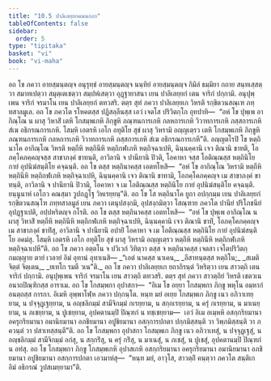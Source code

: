 ```yaml
---
title: "10.5 ปาลิเลยฺยกคมนกถา"
tableOfContents: false
sidebar:
  order: 5
type: "tipitaka"
basket: "vi"
book: "vi-maha"
---
```



<DynamicBreadcrumb />

<Division number="467" book="vi-maha">

<Paragraph number="1997" book="vi-maha">
อถ โข ภควา อายสฺมนฺตญฺจ อนุรุทฺธํ อายสฺมนฺตญฺจ นนฺทิยํ อายสฺมนฺตญฺจ กิมิลํ ธมฺมิยา กถาย สนฺทเสฺสตฺวา สมาทเปตฺวา สมุตฺเตเชตฺวา สมฺปหํเสตฺวา อุฏฺฐายาสนา เยน ปาลิเลยฺยกํ เตน จาริกํ ปกฺกามิ. อนุปุพฺเพน จาริกํ จรมาโน เยน ปาลิเลยฺยกํ ตทวสริ. ตตฺร สุทํ ภควา ปาลิเลยฺยเก วิหรติ รกฺขิตวนสณฺเฑ ภทฺทสาลมูเล. อถ โข ภควโต รโหคตสฺส ปฏิสลฺลีนสฺส เอวํ เจตโส ปริวิตกฺโก อุทปาทิ—  “อหํ โข ปุพฺเพ อากิณฺโณ น ผาสุ วิหาสิํ เตหิ โกสมฺพเกหิ ภิกฺขูหิ ภณฺฑนการเกหิ กลหการเกหิ วิวาทการเกหิ ภสฺสการเกหิ สํเฆ อธิกรณการเกหิ. โสมฺหิ เอตรหิ เอโก อทุติโย สุขํ ผาสุ วิหรามิ อญฺญเตฺรว เตหิ โกสมฺพเกหิ ภิกฺขูหิ ภณฺฑนการเกหิ กลหการเกหิ วิวาทการเกหิ ภสฺสการเกหิ สํเฆ อธิกรณการเกหี”ติ.
</Paragraph>

<Paragraph number="1998" book="vi-maha">
อญฺญตโรปิ โข หตฺถินาโค อากิณฺโณ วิหรติ หตฺถีหิ หตฺถินีหิ หตฺถิกฬเภหิ หตฺถิจฺฉาเปหิ, ฉินฺนคฺคานิ เจว ติณานิ ขาทติ, โอภคฺโคภคฺคญฺจสฺส สาขาภงฺคํ ขาทนฺติ, อาวิลานิ จ ปานียานิ ปิวติ, โอคาหา จสฺส โอติณฺณสฺส หตฺถินิโย กายํ อุปนิฆํสนฺติโย คจฺฉนฺติ. อถ โข ตสฺส หตฺถินาคสฺส เอตทโหสิ—  “อหํ โข อากิณฺโณ วิหรามิ หตฺถีหิ หตฺถินีหิ หตฺถิกฬเภหิ หตฺถิจฺฉาเปหิ, ฉินฺนคฺคานิ เจว ติณานิ ขาทามิ, โอภคฺโคภคฺคญฺจ เม สาขาภงฺคํ ขาทนฺติ, อาวิลานิ จ ปานียานิ ปิวามิ, โอคาหา จ เม โอติณฺณสฺส หตฺถินิโย กายํ อุปนิฆํสนฺติโย คจฺฉนฺติ. ยนฺนูนาหํ เอโกว คณสฺมา วูปกฏฺโฐ วิหเรยฺยนฺ”ติ. อถ โข โส หตฺถินาโค ยูถา อปกฺกมฺม เยน ปาลิเลยฺยกํ รกฺขิตวนสณฺโฑ ภทฺทสาลมูลํ เยน ภควา เตนุปสงฺกมิ, อุปสงฺกมิตฺวา โสณฺฑาย ภควโต ปานียํ ปริโภชนียํ อุปฏฺฐาเปติ, อปฺปหริตญฺจ กโรติ.
</Paragraph>

<Paragraph number="1999" book="vi-maha">
อถ โข ตสฺส หตฺถินาคสฺส เอตทโหสิ—  “อหํ โข ปุพฺเพ อากิณฺโณ น ผาสุ วิหาสิํ หตฺถีหิ หตฺถินีหิ หตฺถิกฬเภหิ หตฺถิจฺฉาเปหิ, ฉินฺนคฺคานิ เจว ติณานิ ขาทิํ, โอภคฺโคภคฺคญฺจ เม สาขาภงฺคํ ขาทิํสุ, อาวิลานิ จ ปานียานิ อปายิํ โอคาหา จ เม โอติณฺณสฺส หตฺถินิโย กายํ อุปนิฆํสนฺติโย อคมํสุ. โสมฺหิ เอตรหิ เอโก อทุติโย สุขํ ผาสุ วิหรามิ อญฺญเตฺรว หตฺถีหิ หตฺถินีหิ หตฺถิกฬเภหิ หตฺถิจฺฉาเปหี”ติ.
</Paragraph>

<Paragraph number="2000" book="vi-maha">
อถ โข ภควา อตฺตโน จ ปวิเวกํ วิทิตฺวา ตสฺส จ หตฺถินาคสฺส เจตสา เจโตปริวิตกฺกมญฺญาย ตายํ เวลายํ อิมํ อุทานํ อุทาเนสิ—
</Paragraph>

<Paragraph number="2001" type="verses" book="vi-maha">
_“เอตํ นาคสฺส นาเคน,_  
_อีสาทนฺตสฺส หตฺถิโน;_  
_สเมติ จิตฺตํ จิตฺเตน,_  
_ยเทโก รมตี วเน”ติ._  

</Paragraph>

<Paragraph number="2002" book="vi-maha">
อถ โข ภควา ปาลิเลยฺยเก ยถาภิรนฺตํ วิหริตฺวา เยน สาวตฺถิ เตน จาริกํ ปกฺกามิ. อนุปุพฺเพน จาริกํ จรมาโน เยน สาวตฺถิ ตทวสริ. ตตฺร สุทํ ภควา สาวตฺถิยํ วิหรติ เชตวเน อนาถปิณฺฑิกสฺส อาราเม. อถ โข โกสมฺพกา อุปาสกา—  “อิเม โข อยฺยา โกสมฺพกา ภิกฺขู พหุโน อมฺหากํ อนตฺถสฺส การกา. อิเมหิ อุพฺพาโฬฺห ภควา ปกฺกนฺโต. หนฺท มยํ อเยฺย โกสมฺพเก ภิกฺขู เนว อภิวาเทยฺยาม, น ปจฺจุฏฺเฐยฺยาม, น อญฺชลิกมฺมํ สามีจิกมฺมํ กเรยฺยาม, น สกฺกเรยฺยาม, น ครุํ กเรยฺยาม, น มาเนยฺยาม, น ภเชยฺยาม, น ปูเชยฺยาม, อุปคตานมฺปิ ปิณฺฑกํ น ทชฺเชยฺยาม—  เอวํ อิเม อเมฺหหิ อสกฺกริยมานา อครุกริยมานา อมานิยมานา อภชิยมานา อปูชิยมานา อสกฺการปกตา ปกฺกมิสฺสนฺติ วา วิพฺภมิสฺสนฺติ วา ภควนฺตํ วา ปสาเทสฺสนฺตี”ติ. อถ โข โกสมฺพกา อุปาสกา โกสมฺพเก ภิกฺขู เนว อภิวาเทสุํ, น ปจฺจุฏฺเฐสุํ, น อญฺชลิกมฺมํ สามีจิกมฺมํ อกํสุ, น สกฺกริํสุ, น ครุํ กริํสุ, น มาเนสุํ, น ภเชสุํ, น ปูเชสุํ, อุปคตานมฺปิ ปิณฺฑกํ น อทํสุ. อถ โข โกสมฺพกา ภิกฺขู โกสมฺพเกหิ อุปาสเกหิ อสกฺกริยมานา อครุกริยมานา อมานิยมานา อภชิยมานา อปูชิยมานา อสกฺการปกตา เอวมาหํสุ—  “หนฺท มยํ, อาวุโส, สาวตฺถิํ คนฺตฺวา ภควโต สนฺติเก อิมํ อธิกรณํ วูปสเมยฺยามา”ติ.
</Paragraph>
</Division>